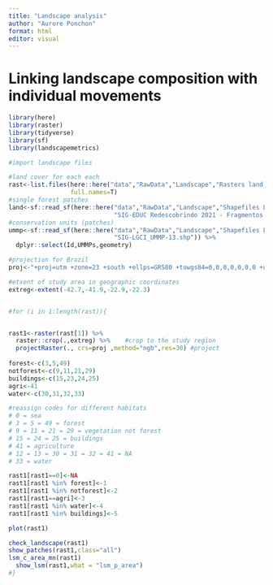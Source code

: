 ```yaml
---
title: "Landscape analysis"
author: "Aurore Ponchon"
format: html
editor: visual
---
```


# Linking landscape composition with individual movements

```r

library(here)
library(raster)
library(tidyverse)
library(sf)
library(landscapemetrics)

#import landscape files

#land cover for each each
rast<-list.files(here::here("data","RawData","Landscape","Rasters land cover"),
                 full.names=T)
#single forest patches
land<-sf::read_sf(here::here("data","RawData","Landscape","Shapefiles Landscape AMLD", 
                             "SIG-EDUC Redescobrindo 2021 - Fragmentos de Vegetação.shp"))
#conservation units (patches)
ummp<-sf::read_sf(here::here("data","RawData","Landscape","Shapefiles Landscape AMLD",
                             "SIG-LGCI_UMMP-13.shp")) %>% 
  dplyr::select(Id,UMMPs,geometry)

#projection for Brazil
proj<-"+proj=utm +zone=23 +south +ellps=GRS80 +towgs84=0,0,0,0,0,0,0 +units=m +no_defs +type=crs"

#etxent of study area in geographic coordinates
extreg<-extent(-42.7,-41.9,-22.9,-22.3)


#for (i in 1:length(rast)){


rast1<-raster(rast[1]) %>% 
  raster::crop(.,extreg) %>%    #crop to the study region
  projectRaster(., crs=proj ,method="ngb",res=30) #project
  
forest<-c(3,5,49)
notforest<-c(9,11,21,29)
buildings<-c(15,23,24,25)
agri<-41
water<-c(30,31,32,33)

#reassign codes for different habitats
# 0 = sea
# 3 = 5 = 49 = forest
# 9 = 11 = 21 = 29 = vegetation not forest
# 15 = 24 = 25 = buildings
# 41 = agriculture 
# 12 = 13 = 30 = 31 = 32 = 41 = NA
# 33 = water

rast1[rast1==0]<-NA
rast1[rast1 %in% forest]<-1
rast1[rast1 %in% notforest]<-2
rast1[rast1==agri]<-3
rast1[rast1 %in% water]<-4
rast1[rast1 %in% buildings]<-5

plot(rast1)

check_landscape(rast1)
show_patches(rast1,class="all")
lsm_c_area_mn(rast1)
  show_lsm(rast1,what = "lsm_p_area")
#}


```
